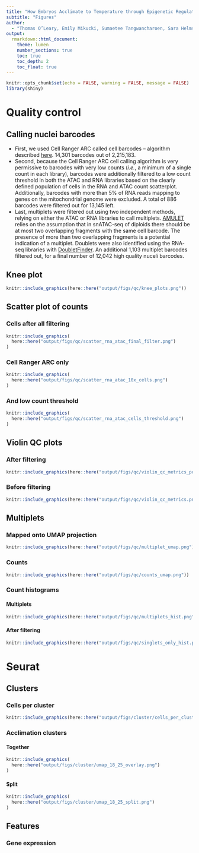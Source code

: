 ```yaml
---
title: "How Embryos Acclimate to Temperature through Epigenetic Regulation"
subtitle: "Figures"
author: 
  - "Thomas O’Leary, Emily Mikucki, Sumaetee Tangwancharoen, Sara Helms Cahan, Seth Frietze, and Brent L. Lockwood"
output:
  rmarkdown::html_document:
    theme: lumen
    number_sections: true
    toc: true
    toc_depth: 2
    toc_float: true
---
```


```r
knitr::opts_chunk$set(echo = FALSE, warning = FALSE, message = FALSE)
library(shiny)
```

# **Quality control**

## Calling nuclei barcodes

- First, we used Cell Ranger ARC called cell barcodes -- algorithm described [here](https://support.10xgenomics.com/single-cell-multiome-atac-gex/software/pipelines/latest/algorithms/cell-calling). 14,301 barcodes out of 2,215,183.
- Second, because the Cell Ranger ARC cell calling algorithm is very permissive to barcodes with very low counts (_i.e._, a minimum of a single count in each library), barcodes were additionally filtered to a low count threshold in both the ATAC and RNA libraries based on the clearly defined population of cells in the RNA and ATAC count scatterplot. Additionally, barcodes with more than 5% of RNA reads mapping to genes on the mitochondrial genome were excluded. A total of 886 barcodes were filtered out for 13,145 left.
- Last, multiplets were filtered out using two independent methods, relying on either the ATAC or RNA libraries to call multiplets. [AMULET](https://github.com/UcarLab/AMULET) relies on the assumption that in snATAC-seq of diploids there should be at most two overlapping fragments with the same cell barcode. The presence of more than two overlapping fragments is a potential indication of a multiplet. Doublets were also identified using the RNA-seq libraries with [DoubletFinder](https://github.com/chris-mcginnis-ucsf/DoubletFinder). An additional 1,103 multiplet barcodes filtered out, for a final number of 12,042 high quality nuceli barcodes.

## Knee plot

```r
knitr::include_graphics(here::here("output/figs/qc/knee_plots.png"))
```

## Scatter plot of counts {.tabset}

### Cells after all filtering {- .tabset}

```r
knitr::include_graphics(
  here::here("output/figs/qc/scatter_rna_atac_final_filter.png")
)
```

### Cell Ranger ARC only {- .tabset}

```r
knitr::include_graphics(
  here::here("output/figs/qc/scatter_rna_atac_10x_cells.png")
)
```

### And low count threshold {- .tabset}

```r
knitr::include_graphics(
  here::here("output/figs/qc/scatter_rna_atac_cells_threshold.png")
)
```

## Violin QC plots {.tabset}

### After filtering {- .tabset}

```r
knitr::include_graphics(here::here("output/figs/qc/violin_qc_metrics_post_filter.png"))
```

### Before filtering {- .tabset}

```r
knitr::include_graphics(here::here("output/figs/qc/violin_qc_metrics.png"))
```

## Multiplets {.tabset}

### Mapped onto UMAP projection  {- .tabset}

```r
knitr::include_graphics(here::here("output/figs/qc/multiplet_umap.png"))
```

### Counts {- .tabset}

```r
knitr::include_graphics(here::here("output/figs/qc/counts_umap.png"))
```

### Count histograms {-}

#### Multiplets {-}

```r
knitr::include_graphics(here::here("output/figs/qc/multiplets_hist.png"))
```

#### After filtering {-}

```r
knitr::include_graphics(here::here("output/figs/qc/singlets_only_hist.png"))
```

# **Seurat**

## Clusters

### Cells per cluster {-}

```r
knitr::include_graphics(here::here("output/figs/cluster/cells_per_cluster.png"))
```

### Acclimation clusters {- .tabset}

#### Together {- .tabset}

```r
knitr::include_graphics(
  here::here("output/figs/cluster/umap_18_25_overlay.png")
)
```

#### Split {- .tabset}

```r
knitr::include_graphics(
  here::here("output/figs/cluster/umap_18_25_split.png")
)
```

## Features



### Gene expression


